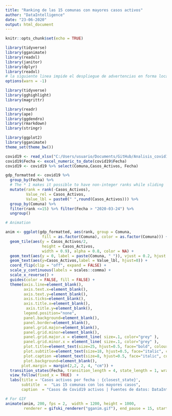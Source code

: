 ```yaml
---
title: "Ranking de las 15 comunas con mayores casos activos"
author: "DataIntelligence"
date: "23-06-2020"
output: html_document
---
```


```r
knitr::opts_chunk$set(echo = TRUE)
```

```r
library(tidyverse)
library(gganimate)
library(readxl)
library(janitor)
library(dplyr)
library(readxl)
# la siguiente linea impide el despliegue de advertencias en forma local:
options(warn = -1)

library(tidyverse)
library(gghighlight)
library(magrittr)

library(readr)
library(ape)
library(ggdendro)
library(rmarkdown)
library(stringr)

library(ggplot2)
library(gganimate)
theme_set(theme_bw())

covid19 <- read_xlsx("C:/Users/usuario/Documents/GitHub/Analisis_covid19_con_R/proyecto_integrado/geo_Aypyt/Covid.xlsx")
covid19$Fecha <- excel_numeric_to_date(covid19$Fecha)
covid19 <- covid19 %>% select(Comuna,Casos_Activos, Fecha) 
```   
  

```r

gdp_formatted <- covid19 %>%
  group_by(Fecha) %>%
  # The * 1 makes it possible to have non-integer ranks while sliding
  mutate(rank = rank(-Casos_Activos),
         Value_rel = Casos_Activos,
         Value_lbl = paste0(" ",round(Casos_Activos))) %>%
  group_by(Comuna) %>% 
  filter(rank <=15) %>% filter(Fecha > "2020-03-24") %>%
  ungroup()

# Animation
```  
```r
anim <- ggplot(gdp_formatted, aes(rank, group = Comuna, 
                fill = as.factor(Comuna), color = as.factor(Comuna))) +
  geom_tile(aes(y = Casos_Activos/2,
                height = Casos_Activos,
                width = 0.9), alpha = 0.8, color = NA) +
  geom_text(aes(y = 0, label = paste(Comuna, " ")), vjust = 0.2, hjust = 1) +
  geom_text(aes(y=Casos_Activos,label = Value_lbl, hjust=0)) +
  coord_flip(clip = "off", expand = FALSE) +
  scale_y_continuous(labels = scales::comma) +
  scale_x_reverse() +
  guides(color = FALSE, fill = FALSE) +
  theme(axis.line=element_blank(),
        axis.text.x=element_blank(),
        axis.text.y=element_blank(),
        axis.ticks=element_blank(),
        axis.title.x=element_blank(),
         axis.title.y=element_blank(),
        legend.position="none",
        panel.background=element_blank(),
        panel.border=element_blank(),
        panel.grid.major=element_blank(),
        panel.grid.minor=element_blank(),
        panel.grid.major.x = element_line( size=.1, color="grey" ),
        panel.grid.minor.x = element_line( size=.1, color="grey" ),
        plot.title=element_text(size=25, hjust=0.5, face="bold", colour="grey", vjust=-1),
        plot.subtitle=element_text(size=18, hjust=0.5, face="italic", color="grey"),
        plot.caption =element_text(size=8, hjust=0.5, face="italic", color="grey"),
        plot.background=element_blank(),
       plot.margin = margin(2,2, 2, 4, "cm")) +
  transition_states(Fecha, transition_length = 4, state_length = 1, wrap = FALSE) +
  view_follow(fixed_x = TRUE)  +
  labs(title = 'Casos activos por fecha : {closest_state}',  
       subtitle  =  "Las 15 comunas con los mayores casos",
       caption  = "Casos de Covid19 activos | Fuentes de datos: DataIntelligence") 

# For GIF
animate(anim, 200, fps = 2,  width = 1200, height = 1000, 
        renderer = gifski_renderer("gganim.gif"), end_pause = 15, start_pause =  15) 

```

